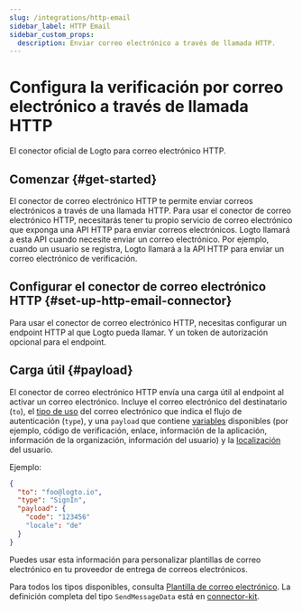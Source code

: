 ```yaml
---
slug: /integrations/http-email
sidebar_label: HTTP Email
sidebar_custom_props:
  description: Enviar correo electrónico a través de llamada HTTP.
---
```



# Configura la verificación por correo electrónico a través de llamada HTTP

El conector oficial de Logto para correo electrónico HTTP.

<GuideTip />

## Comenzar \{#get-started}

El conector de correo electrónico HTTP te permite enviar correos electrónicos a través de una llamada HTTP. Para usar el conector de correo electrónico HTTP, necesitarás tener tu propio servicio de correo electrónico que exponga una API HTTP para enviar correos electrónicos. Logto llamará a esta API cuando necesite enviar un correo electrónico. Por ejemplo, cuando un usuario se registra, Logto llamará a la API HTTP para enviar un correo electrónico de verificación.

## Configurar el conector de correo electrónico HTTP \{#set-up-http-email-connector}

Para usar el conector de correo electrónico HTTP, necesitas configurar un endpoint HTTP al que Logto pueda llamar. Y un token de autorización opcional para el endpoint.

## Carga útil \{#payload}

El conector de correo electrónico HTTP envía una carga útil al endpoint al activar un correo electrónico. Incluye el correo electrónico del destinatario (`to`), el [tipo de uso](/connectors/email-connectors/email-templates#email-template-types) del correo electrónico que indica el flujo de autenticación (`type`), y una `payload` que contiene [variables](/connectors/email-connectors/email-templates#email-template-variables) disponibles (por ejemplo, código de verificación, enlace, información de la aplicación, información de la organización, información del usuario) y la [localización](/connectors/email-connectors/email-templates#email-template-localization) del usuario.

Ejemplo:

```json
{
  "to": "foo@logto.io",
  "type": "SignIn",
  "payload": {
    "code": "123456"
    "locale": "de"
  }
}
```

Puedes usar esta información para personalizar plantillas de correo electrónico en tu proveedor de entrega de correos electrónicos.

Para todos los tipos disponibles, consulta [Plantilla de correo electrónico](/connectors/email-connectors/email-templates#email-template-types). La definición completa del tipo `SendMessageData` está en [connector-kit](https://github.com/logto-io/logto/tree/master/packages/toolkit/connector-kit/src/types/passwordless.ts).